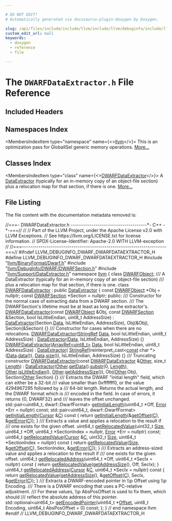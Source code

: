 ```yaml
---

# DO NOT EDIT!
# Automatically generated via docusaurus-plugin-doxygen by Doxygen.

slug: /api/files/include/include/llvm/include/llvm/debuginfo/include/llvm/debuginfo/dwarf/dwarfdataextractor-h
custom_edit_url: null
keywords:
  - doxygen
  - reference
  - file

---
```





# The `DWARFDataExtractor.h` File Reference

<DoxygenPage pluginConfig={pluginConfig}>



## Included Headers

<IncludesList>
<IncludesListItem
  filePath="llvm/BinaryFormat/Dwarf.h"
  permalink="/docs/api/files/include/include/llvm/include/llvm/binaryformat/dwarf-h"
  isLocal="true" />
<IncludesListItem
  filePath="llvm/DebugInfo/DWARF/DWARFSection.h"
  permalink="/docs/api/files/include/include/llvm/include/llvm/debuginfo/include/llvm/debuginfo/dwarf/dwarfsection-h"
  isLocal="true" />
<IncludesListItem
  filePath="llvm/Support/DataExtractor.h"
  permalink="/docs/api/files/include/include/llvm/include/llvm/support/dataextractor-h"
  isLocal="true" />
</IncludesList>

## Namespaces Index

<MembersIndex>

<MembersIndexItem
  type="namespace"
  name={<><a href="/docs/api/namespaces/llvm">llvm</a></>}>
This is an optimization pass for GlobalISel generic memory operations. <a href="/docs/api/namespaces/llvm/#details">More...</a>
</MembersIndexItem>

</MembersIndex>

## Classes Index

<MembersIndex>

<MembersIndexItem
  type="class"
  name={<><a href="/docs/api/classes/llvm/dwarfdataextractor">DWARFDataExtractor</a></>}>
A <a href="/docs/api/classes/llvm/dataextractor">DataExtractor</a> (typically for an in-memory copy of an object-file section) plus a relocation map for that section, if there is one. <a href="/docs/api/classes/llvm/dwarfdataextractor/#details">More...</a>
</MembersIndexItem>

</MembersIndex>


## File Listing

The file content with the documentation metadata removed is:

<ProgramListing>

<Link id="l00001" /><CodeLine lineNumber="1"><span class="doxyHighlightComment">//===- DWARFDataExtractor.h -------------------------------------&#42;- C++ -&#42;-===//</span></CodeLine>
<Link id="l00002" /><CodeLine lineNumber="2"><span class="doxyHighlightComment">//</span></CodeLine>
<Link id="l00003" /><CodeLine lineNumber="3"><span class="doxyHighlightComment">// Part of the LLVM Project, under the Apache License v2.0 with LLVM Exceptions.</span></CodeLine>
<Link id="l00004" /><CodeLine lineNumber="4"><span class="doxyHighlightComment">// See https://llvm.org/LICENSE.txt for license information.</span></CodeLine>
<Link id="l00005" /><CodeLine lineNumber="5"><span class="doxyHighlightComment">// SPDX-License-Identifier: Apache-2.0 WITH LLVM-exception</span></CodeLine>
<Link id="l00006" /><CodeLine lineNumber="6"><span class="doxyHighlightComment">//</span></CodeLine>
<Link id="l00007" /><CodeLine lineNumber="7"><span class="doxyHighlightComment">//===----------------------------------------------------------------------===//</span></CodeLine>
<Link id="l00008" /><CodeLine lineNumber="8"></CodeLine>
<Link id="l00009" /><CodeLine lineNumber="9"><span class="doxyHighlightPreprocessor">#ifndef LLVM&#95;DEBUGINFO&#95;DWARF&#95;DWARFDATAEXTRACTOR&#95;H</span></CodeLine>
<Link id="l00010" /><CodeLine lineNumber="10"><span class="doxyHighlightPreprocessor">#define LLVM&#95;DEBUGINFO&#95;DWARF&#95;DWARFDATAEXTRACTOR&#95;H</span></CodeLine>
<Link id="l00011" /><CodeLine lineNumber="11"></CodeLine>
<Link id="l00012" /><CodeLine lineNumber="12"><span class="doxyHighlightPreprocessor">#include &quot;<a href="/docs/api/files/include/include/llvm/include/llvm/binaryformat/dwarf-h">llvm/BinaryFormat/Dwarf.h</a>&quot;</span></CodeLine>
<Link id="l00013" /><CodeLine lineNumber="13"><span class="doxyHighlightPreprocessor">#include &quot;<a href="/docs/api/files/include/include/llvm/include/llvm/debuginfo/include/llvm/debuginfo/dwarf/dwarfsection-h">llvm/DebugInfo/DWARF/DWARFSection.h</a>&quot;</span></CodeLine>
<Link id="l00014" /><CodeLine lineNumber="14"><span class="doxyHighlightPreprocessor">#include &quot;<a href="/docs/api/files/include/include/llvm/include/llvm/support/dataextractor-h">llvm/Support/DataExtractor.h</a>&quot;</span></CodeLine>
<Link id="l00015" /><CodeLine lineNumber="15"></CodeLine>
<Link id="l00016" /><CodeLine lineNumber="16"><span class="doxyHighlightKeyword">namespace </span><span class="doxyHighlight"><a href="/docs/api/namespaces/llvm">llvm</a> &#123;</span></CodeLine>
<Link id="l00017" /><CodeLine lineNumber="17"><span class="doxyHighlightKeyword">class </span><span class="doxyHighlight"><a href="/docs/api/classes/llvm/dwarfobject">DWARFObject</a>;</span></CodeLine>
<Link id="l00018" /><CodeLine lineNumber="18"></CodeLine>
<Link id="l00019" /><CodeLine lineNumber="19"><span class="doxyHighlightComment">/// A DataExtractor (typically for an in-memory copy of an object-file section)</span></CodeLine>
<Link id="l00020" /><CodeLine lineNumber="20"><span class="doxyHighlightComment">/// plus a relocation map for that section, if there is one.</span></CodeLine>
<Link id="l00021" /><CodeLine lineNumber="21" lineLink="/docs/api/classes/llvm/dwarfdataextractor"><span class="doxyHighlightKeyword">class </span><span class="doxyHighlight"><a href="/docs/api/classes/llvm/dwarfdataextractor/#a38eb941ecccfee736a78a034bf5b0832">DWARFDataExtractor</a> : </span><span class="doxyHighlightKeyword">public</span><span class="doxyHighlight"> <a href="/docs/api/classes/llvm/dataextractor/#a46aa25f9df530608164c58934b2c5f01">DataExtractor</a> &#123;</span></CodeLine>
<Link id="l00022" /><CodeLine lineNumber="22"><span class="doxyHighlight">  </span><span class="doxyHighlightKeyword">const</span><span class="doxyHighlight"> <a href="/docs/api/classes/llvm/dwarfobject">DWARFObject</a> &#42;Obj = </span><span class="doxyHighlightKeyword">nullptr</span><span class="doxyHighlight">;</span></CodeLine>
<Link id="l00023" /><CodeLine lineNumber="23"><span class="doxyHighlight">  </span><span class="doxyHighlightKeyword">const</span><span class="doxyHighlight"> <a href="/docs/api/structs/llvm/dwarfsection">DWARFSection</a> &#42;Section = </span><span class="doxyHighlightKeyword">nullptr</span><span class="doxyHighlight">;</span></CodeLine>
<Link id="l00024" /><CodeLine lineNumber="24"></CodeLine>
<Link id="l00025" /><CodeLine lineNumber="25"><span class="doxyHighlightKeyword">public</span><span class="doxyHighlight">:</span></CodeLine>
<Link id="l00026" /><CodeLine lineNumber="26"><span class="doxyHighlightComment">  /// Constructor for the normal case of extracting data from a DWARF section.</span></CodeLine>
<Link id="l00027" /><CodeLine lineNumber="27"><span class="doxyHighlightComment">  /// The DWARFSection&#39;s lifetime must be at least as long as the extractor&#39;s.</span></CodeLine>
<Link id="l00028" /><CodeLine lineNumber="28" lineLink="/docs/api/classes/llvm/dwarfdataextractor/#a38eb941ecccfee736a78a034bf5b0832"><span class="doxyHighlight">  <a href="/docs/api/classes/llvm/dwarfdataextractor/#a38eb941ecccfee736a78a034bf5b0832">DWARFDataExtractor</a>(</span><span class="doxyHighlightKeyword">const</span><span class="doxyHighlight"> <a href="/docs/api/classes/llvm/dwarfobject">DWARFObject</a> &amp;Obj, </span><span class="doxyHighlightKeyword">const</span><span class="doxyHighlight"> <a href="/docs/api/structs/llvm/dwarfsection">DWARFSection</a> &amp;Section,</span></CodeLine>
<Link id="l00029" /><CodeLine lineNumber="29"><span class="doxyHighlight">                     </span><span class="doxyHighlightKeywordType">bool</span><span class="doxyHighlight"> IsLittleEndian, uint8&#95;t AddressSize)</span></CodeLine>
<Link id="l00030" /><CodeLine lineNumber="30"><span class="doxyHighlight">      : <a href="/docs/api/classes/llvm/dataextractor/#a46aa25f9df530608164c58934b2c5f01">DataExtractor</a>(Section.<a href="/docs/api/namespaces/llvm/#aa20539e89704d20b98b97e9c3feac934">Data</a>, IsLittleEndian, AddressSize), Obj(&amp;Obj),</span></CodeLine>
<Link id="l00031" /><CodeLine lineNumber="31"><span class="doxyHighlight">        Section(&amp;Section) &#123;&#125;</span></CodeLine>
<Link id="l00032" /><CodeLine lineNumber="32"></CodeLine>
<Link id="l00033" /><CodeLine lineNumber="33"><span class="doxyHighlightComment">  /// Constructor for cases when there are no relocations.</span></CodeLine>
<Link id="l00034" /><CodeLine lineNumber="34" lineLink="/docs/api/classes/llvm/dwarfdataextractor/#a45ecaa1a4ce76a3cb0a3b5f3b48ea587"><span class="doxyHighlight">  <a href="/docs/api/classes/llvm/dwarfdataextractor/#a45ecaa1a4ce76a3cb0a3b5f3b48ea587">DWARFDataExtractor</a>(<a href="/docs/api/classes/llvm/stringref">StringRef</a> <a href="/docs/api/namespaces/llvm/#aa20539e89704d20b98b97e9c3feac934">Data</a>, </span><span class="doxyHighlightKeywordType">bool</span><span class="doxyHighlight"> IsLittleEndian, uint8&#95;t AddressSize)</span></CodeLine>
<Link id="l00035" /><CodeLine lineNumber="35"><span class="doxyHighlight">    : <a href="/docs/api/classes/llvm/dataextractor/#a46aa25f9df530608164c58934b2c5f01">DataExtractor</a>(<a href="/docs/api/namespaces/llvm/#aa20539e89704d20b98b97e9c3feac934">Data</a>, IsLittleEndian, AddressSize) &#123;&#125;</span></CodeLine>
<Link id="l00036" /><CodeLine lineNumber="36" lineLink="/docs/api/classes/llvm/dwarfdataextractor/#a9c4e8cde73237ab00ac91c380ff95f38"><span class="doxyHighlight">  <a href="/docs/api/classes/llvm/dwarfdataextractor/#a9c4e8cde73237ab00ac91c380ff95f38">DWARFDataExtractor</a>(<a href="/docs/api/classes/llvm/arrayref">ArrayRef&lt;uint8&#95;t&gt;</a> <a href="/docs/api/namespaces/llvm/#aa20539e89704d20b98b97e9c3feac934">Data</a>, </span><span class="doxyHighlightKeywordType">bool</span><span class="doxyHighlight"> IsLittleEndian,</span></CodeLine>
<Link id="l00037" /><CodeLine lineNumber="37"><span class="doxyHighlight">                     uint8&#95;t AddressSize)</span></CodeLine>
<Link id="l00038" /><CodeLine lineNumber="38"><span class="doxyHighlight">      : <a href="/docs/api/classes/llvm/dataextractor/#a46aa25f9df530608164c58934b2c5f01">DataExtractor</a>(</span></CodeLine>
<Link id="l00039" /><CodeLine lineNumber="39"><span class="doxyHighlight">            <a href="/docs/api/classes/llvm/stringref">StringRef</a>(reinterpret&#95;cast&lt;<a href="/docs/api/files/lib/lib/target/lib/target/aarch64/aarch64promoteconstant-cpp/#a90f8350fecae261c25be85d38b451bff">const</a> char &#42;&gt;(<a href="/docs/api/namespaces/llvm/#aa20539e89704d20b98b97e9c3feac934">Data</a>.<a href="/docs/api/files/lib/lib/codegen/staticdatasplitter-cpp/#ad2fefd8832b4b1ea3dbb1f621063bbff">data</a>()), <a href="/docs/api/namespaces/llvm/#aa20539e89704d20b98b97e9c3feac934">Data</a>.<a href="/docs/api/classes/llvm/dataextractor/#a13f08bc0715c6ccbe15c82f2fc9e61ca">size</a>()),</span></CodeLine>
<Link id="l00040" /><CodeLine lineNumber="40"><span class="doxyHighlight">            IsLittleEndian, AddressSize) &#123;&#125;</span></CodeLine>
<Link id="l00041" /><CodeLine lineNumber="41"></CodeLine>
<Link id="l00042" /><CodeLine lineNumber="42"><span class="doxyHighlightComment">  /// Truncating constructor</span></CodeLine>
<Link id="l00043" /><CodeLine lineNumber="43" lineLink="/docs/api/classes/llvm/dwarfdataextractor/#a7a9a9bc490d816bb7e08cb0eca3b54ae"><span class="doxyHighlight">  <a href="/docs/api/classes/llvm/dwarfdataextractor/#a7a9a9bc490d816bb7e08cb0eca3b54ae">DWARFDataExtractor</a>(</span><span class="doxyHighlightKeyword">const</span><span class="doxyHighlight"> <a href="/docs/api/classes/llvm/dwarfdataextractor/#a38eb941ecccfee736a78a034bf5b0832">DWARFDataExtractor</a> &amp;<a href="/docs/api/namespaces/llvm/#a9eb4f5b98b70ee4fab9614ed58282c1fa6311ae17c1ee52b36e68aaf4ad066387">Other</a>, </span><span class="doxyHighlightKeywordType">size&#95;t</span><span class="doxyHighlight"> <a href="/docs/api/namespaces/llvm/#a05f5b9a11bdcc5feba62899f95dcf878af6d9f1c7b49b7601fae6a545002a6763">Length</a>)</span></CodeLine>
<Link id="l00044" /><CodeLine lineNumber="44"><span class="doxyHighlight">      : <a href="/docs/api/classes/llvm/dataextractor/#a46aa25f9df530608164c58934b2c5f01">DataExtractor</a>(<a href="/docs/api/namespaces/llvm/#a9eb4f5b98b70ee4fab9614ed58282c1fa6311ae17c1ee52b36e68aaf4ad066387">Other</a>.<a href="/docs/api/classes/llvm/dataextractor/#a882aa042b8549998c9ae43305a79d955">getData</a>().<a href="/docs/api/files/lib/lib/transforms/lib/transforms/utils/simplifylibcalls-cpp/#ab845621311caa169682acb9c65516ae1">substr</a>(0, <a href="/docs/api/namespaces/llvm/#a05f5b9a11bdcc5feba62899f95dcf878af6d9f1c7b49b7601fae6a545002a6763">Length</a>), <a href="/docs/api/namespaces/llvm/#a9eb4f5b98b70ee4fab9614ed58282c1fa6311ae17c1ee52b36e68aaf4ad066387">Other</a>.<a href="/docs/api/classes/llvm/dataextractor/#ad9617bd42a629b75a6804af2cbcddddf">isLittleEndian</a>(),</span></CodeLine>
<Link id="l00045" /><CodeLine lineNumber="45"><span class="doxyHighlight">                      <a href="/docs/api/namespaces/llvm/#a9eb4f5b98b70ee4fab9614ed58282c1fa6311ae17c1ee52b36e68aaf4ad066387">Other</a>.<a href="/docs/api/classes/llvm/dataextractor/#a727b157e8418a101ec69dcb2e9ceea39">getAddressSize</a>()),</span></CodeLine>
<Link id="l00046" /><CodeLine lineNumber="46"><span class="doxyHighlight">        Obj(<a href="/docs/api/namespaces/llvm/#a9eb4f5b98b70ee4fab9614ed58282c1fa6311ae17c1ee52b36e68aaf4ad066387">Other</a>.Obj), Section(<a href="/docs/api/namespaces/llvm/#a9eb4f5b98b70ee4fab9614ed58282c1fa6311ae17c1ee52b36e68aaf4ad066387">Other</a>.Section) &#123;&#125;</span></CodeLine>
<Link id="l00047" /><CodeLine lineNumber="47"></CodeLine>
<Link id="l00048" /><CodeLine lineNumber="48"><span class="doxyHighlightComment">  /// Extracts the DWARF &quot;initial length&quot; field, which can either be a 32-bit</span></CodeLine>
<Link id="l00049" /><CodeLine lineNumber="49"><span class="doxyHighlightComment">  /// value smaller than 0xfffffff0, or the value 4294967295 followed by a</span></CodeLine>
<Link id="l00050" /><CodeLine lineNumber="50"><span class="doxyHighlightComment">  /// 64-bit length. Returns the actual length, and the DWARF format which is</span></CodeLine>
<Link id="l00051" /><CodeLine lineNumber="51"><span class="doxyHighlightComment">  /// encoded in the field. In case of errors, it returns &#123;0, DWARF32&#125; and</span></CodeLine>
<Link id="l00052" /><CodeLine lineNumber="52"><span class="doxyHighlightComment">  /// leaves the offset unchanged.</span></CodeLine>
<Link id="l00053" /><CodeLine lineNumber="53"><span class="doxyHighlight">  std::pair&lt;uint64&#95;t, dwarf::DwarfFormat&gt;</span></CodeLine>
<Link id="l00054" /><CodeLine lineNumber="54"><span class="doxyHighlight">  <a href="/docs/api/classes/llvm/dwarfdataextractor/#a10e13073556511543a885ea96b61ff6c">getInitialLength</a>(uint64&#95;t &#42;Off, <a href="/docs/api/classes/llvm/error">Error</a> &#42;Err = </span><span class="doxyHighlightKeyword">nullptr</span><span class="doxyHighlight">) </span><span class="doxyHighlightKeyword">const</span><span class="doxyHighlight">;</span></CodeLine>
<Link id="l00055" /><CodeLine lineNumber="55"></CodeLine>
<Link id="l00056" /><CodeLine lineNumber="56" lineLink="/docs/api/classes/llvm/dwarfdataextractor/#a1a6679ff65d9ecce4d14d11f9d1ce175"><span class="doxyHighlight">  std::pair&lt;uint64&#95;t, dwarf::DwarfFormat&gt; <a href="/docs/api/classes/llvm/dwarfdataextractor/#a1a6679ff65d9ecce4d14d11f9d1ce175">getInitialLength</a>(<a href="/docs/api/classes/llvm/dataextractor/cursor">Cursor</a> &amp;<a href="/docs/api/namespaces/llvm/callingconv/#ac6aa1387c4375260e2468eb5a77fdb4cafd841a49aec1539bc88abc8ff9e170fb">C</a>)</span><span class="doxyHighlightKeyword"> const </span><span class="doxyHighlight">&#123;</span></CodeLine>
<Link id="l00057" /><CodeLine lineNumber="57"><span class="doxyHighlight">    </span><span class="doxyHighlightKeywordFlow">return</span><span class="doxyHighlight"> <a href="/docs/api/classes/llvm/dwarfdataextractor/#a10e13073556511543a885ea96b61ff6c">getInitialLength</a>(&amp;<a href="/docs/api/classes/llvm/dataextractor/#a2f74888abb46158e0f6ddec827c36922">getOffset</a>(<a href="/docs/api/namespaces/llvm/callingconv/#ac6aa1387c4375260e2468eb5a77fdb4cafd841a49aec1539bc88abc8ff9e170fb">C</a>), &amp;<a href="/docs/api/classes/llvm/dataextractor/#ad45d3690fa998e1a63931de09ff05bdc">getError</a>(<a href="/docs/api/namespaces/llvm/callingconv/#ac6aa1387c4375260e2468eb5a77fdb4cafd841a49aec1539bc88abc8ff9e170fb">C</a>));</span></CodeLine>
<Link id="l00058" /><CodeLine lineNumber="58"><span class="doxyHighlight">  &#125;</span></CodeLine>
<Link id="l00059" /><CodeLine lineNumber="59"></CodeLine>
<Link id="l00060" /><CodeLine lineNumber="60"><span class="doxyHighlightComment">  /// Extracts a value and applies a relocation to the result if</span></CodeLine>
<Link id="l00061" /><CodeLine lineNumber="61"><span class="doxyHighlightComment">  /// one exists for the given offset.</span></CodeLine>
<Link id="l00062" /><CodeLine lineNumber="62"><span class="doxyHighlight">  uint64&#95;t <a href="/docs/api/classes/llvm/dwarfdataextractor/#a814a7655e692e4f880b38eed143052fb">getRelocatedValue</a>(uint32&#95;t <a href="/docs/api/files/lib/lib/analysis/inlineorder-cpp/#a7ee6f0cb51c3b9056199e9a0001fe8c3a6f6cb72d544962fa333e2e34ce64f719">Size</a>, uint64&#95;t &#42;Off,</span></CodeLine>
<Link id="l00063" /><CodeLine lineNumber="63"><span class="doxyHighlight">                             uint64&#95;t &#42;SectionIndex = </span><span class="doxyHighlightKeyword">nullptr</span><span class="doxyHighlight">,</span></CodeLine>
<Link id="l00064" /><CodeLine lineNumber="64"><span class="doxyHighlight">                             <a href="/docs/api/classes/llvm/error">Error</a> &#42;Err = </span><span class="doxyHighlightKeyword">nullptr</span><span class="doxyHighlight">) </span><span class="doxyHighlightKeyword">const</span><span class="doxyHighlight">;</span></CodeLine>
<Link id="l00065" /><CodeLine lineNumber="65" lineLink="/docs/api/classes/llvm/dwarfdataextractor/#afbe60ab4756377888e3bf33351d77c4a"><span class="doxyHighlight">  uint64&#95;t <a href="/docs/api/classes/llvm/dwarfdataextractor/#afbe60ab4756377888e3bf33351d77c4a">getRelocatedValue</a>(<a href="/docs/api/classes/llvm/dataextractor/cursor">Cursor</a> &amp;<a href="/docs/api/namespaces/llvm/callingconv/#ac6aa1387c4375260e2468eb5a77fdb4cafd841a49aec1539bc88abc8ff9e170fb">C</a>, uint32&#95;t <a href="/docs/api/files/lib/lib/analysis/inlineorder-cpp/#a7ee6f0cb51c3b9056199e9a0001fe8c3a6f6cb72d544962fa333e2e34ce64f719">Size</a>,</span></CodeLine>
<Link id="l00066" /><CodeLine lineNumber="66"><span class="doxyHighlight">                             uint64&#95;t &#42;SectionIndex = </span><span class="doxyHighlightKeyword">nullptr</span><span class="doxyHighlight">)</span><span class="doxyHighlightKeyword"> const </span><span class="doxyHighlight">&#123;</span></CodeLine>
<Link id="l00067" /><CodeLine lineNumber="67"><span class="doxyHighlight">    </span><span class="doxyHighlightKeywordFlow">return</span><span class="doxyHighlight"> <a href="/docs/api/classes/llvm/dwarfdataextractor/#a814a7655e692e4f880b38eed143052fb">getRelocatedValue</a>(<a href="/docs/api/files/lib/lib/analysis/inlineorder-cpp/#a7ee6f0cb51c3b9056199e9a0001fe8c3a6f6cb72d544962fa333e2e34ce64f719">Size</a>, &amp;<a href="/docs/api/classes/llvm/dataextractor/#a2f74888abb46158e0f6ddec827c36922">getOffset</a>(<a href="/docs/api/namespaces/llvm/callingconv/#ac6aa1387c4375260e2468eb5a77fdb4cafd841a49aec1539bc88abc8ff9e170fb">C</a>), SectionIndex, &amp;<a href="/docs/api/classes/llvm/dataextractor/#ad45d3690fa998e1a63931de09ff05bdc">getError</a>(<a href="/docs/api/namespaces/llvm/callingconv/#ac6aa1387c4375260e2468eb5a77fdb4cafd841a49aec1539bc88abc8ff9e170fb">C</a>));</span></CodeLine>
<Link id="l00068" /><CodeLine lineNumber="68"><span class="doxyHighlight">  &#125;</span></CodeLine>
<Link id="l00069" /><CodeLine lineNumber="69"></CodeLine>
<Link id="l00070" /><CodeLine lineNumber="70"><span class="doxyHighlightComment">  /// Extracts an address-sized value and applies a relocation to the result if</span></CodeLine>
<Link id="l00071" /><CodeLine lineNumber="71"><span class="doxyHighlightComment">  /// one exists for the given offset.</span></CodeLine>
<Link id="l00072" /><CodeLine lineNumber="72" lineLink="/docs/api/classes/llvm/dwarfdataextractor/#a01887ce3b95212d5c5b89887c93ad662"><span class="doxyHighlight">  uint64&#95;t <a href="/docs/api/classes/llvm/dwarfdataextractor/#a01887ce3b95212d5c5b89887c93ad662">getRelocatedAddress</a>(uint64&#95;t &#42;Off, uint64&#95;t &#42;SecIx = </span><span class="doxyHighlightKeyword">nullptr</span><span class="doxyHighlight">)</span><span class="doxyHighlightKeyword"> const </span><span class="doxyHighlight">&#123;</span></CodeLine>
<Link id="l00073" /><CodeLine lineNumber="73"><span class="doxyHighlight">    </span><span class="doxyHighlightKeywordFlow">return</span><span class="doxyHighlight"> <a href="/docs/api/classes/llvm/dwarfdataextractor/#a814a7655e692e4f880b38eed143052fb">getRelocatedValue</a>(<a href="/docs/api/classes/llvm/dataextractor/#a727b157e8418a101ec69dcb2e9ceea39">getAddressSize</a>(), Off, SecIx);</span></CodeLine>
<Link id="l00074" /><CodeLine lineNumber="74"><span class="doxyHighlight">  &#125;</span></CodeLine>
<Link id="l00075" /><CodeLine lineNumber="75" lineLink="/docs/api/classes/llvm/dwarfdataextractor/#a048e04c3ab40f799fd7e530b1be61f6a"><span class="doxyHighlight">  uint64&#95;t <a href="/docs/api/classes/llvm/dwarfdataextractor/#a048e04c3ab40f799fd7e530b1be61f6a">getRelocatedAddress</a>(<a href="/docs/api/classes/llvm/dataextractor/cursor">Cursor</a> &amp;<a href="/docs/api/namespaces/llvm/callingconv/#ac6aa1387c4375260e2468eb5a77fdb4cafd841a49aec1539bc88abc8ff9e170fb">C</a>, uint64&#95;t &#42;SecIx = </span><span class="doxyHighlightKeyword">nullptr</span><span class="doxyHighlight">)</span><span class="doxyHighlightKeyword"> const </span><span class="doxyHighlight">&#123;</span></CodeLine>
<Link id="l00076" /><CodeLine lineNumber="76"><span class="doxyHighlight">    </span><span class="doxyHighlightKeywordFlow">return</span><span class="doxyHighlight"> <a href="/docs/api/classes/llvm/dwarfdataextractor/#a814a7655e692e4f880b38eed143052fb">getRelocatedValue</a>(<a href="/docs/api/classes/llvm/dataextractor/#a727b157e8418a101ec69dcb2e9ceea39">getAddressSize</a>(), &amp;<a href="/docs/api/classes/llvm/dataextractor/#a2f74888abb46158e0f6ddec827c36922">getOffset</a>(<a href="/docs/api/namespaces/llvm/callingconv/#ac6aa1387c4375260e2468eb5a77fdb4cafd841a49aec1539bc88abc8ff9e170fb">C</a>), SecIx,</span></CodeLine>
<Link id="l00077" /><CodeLine lineNumber="77"><span class="doxyHighlight">                             &amp;<a href="/docs/api/classes/llvm/dataextractor/#ad45d3690fa998e1a63931de09ff05bdc">getError</a>(<a href="/docs/api/namespaces/llvm/callingconv/#ac6aa1387c4375260e2468eb5a77fdb4cafd841a49aec1539bc88abc8ff9e170fb">C</a>));</span></CodeLine>
<Link id="l00078" /><CodeLine lineNumber="78"><span class="doxyHighlight">  &#125;</span></CodeLine>
<Link id="l00079" /><CodeLine lineNumber="79"></CodeLine>
<Link id="l00080" /><CodeLine lineNumber="80"><span class="doxyHighlightComment">  /// Extracts a DWARF-encoded pointer in \\p Offset using \\p Encoding.</span></CodeLine>
<Link id="l00081" /><CodeLine lineNumber="81"><span class="doxyHighlightComment">  /// There is a DWARF encoding that uses a PC-relative adjustment.</span></CodeLine>
<Link id="l00082" /><CodeLine lineNumber="82"><span class="doxyHighlightComment">  /// For these values, \\p AbsPosOffset is used to fix them, which should</span></CodeLine>
<Link id="l00083" /><CodeLine lineNumber="83"><span class="doxyHighlightComment">  /// reflect the absolute address of this pointer.</span></CodeLine>
<Link id="l00084" /><CodeLine lineNumber="84"><span class="doxyHighlight">  std::optional&lt;uint64&#95;t&gt; <a href="/docs/api/classes/llvm/dwarfdataextractor/#ab0ceb7476c6b212e0f515e2a4cc9e551">getEncodedPointer</a>(uint64&#95;t &#42;<a href="/docs/api/namespaces/llvm/#a05f5b9a11bdcc5feba62899f95dcf878a3134224cba2545bc57954d3b072aebb4">Offset</a>, uint8&#95;t Encoding,</span></CodeLine>
<Link id="l00085" /><CodeLine lineNumber="85"><span class="doxyHighlight">                                            uint64&#95;t AbsPosOffset = 0) </span><span class="doxyHighlightKeyword">const</span><span class="doxyHighlight">;</span></CodeLine>
<Link id="l00086" /><CodeLine lineNumber="86"><span class="doxyHighlight">&#125;;</span></CodeLine>
<Link id="l00087" /><CodeLine lineNumber="87"></CodeLine>
<Link id="l00088" /><CodeLine lineNumber="88"><span class="doxyHighlight">&#125; </span><span class="doxyHighlightComment">// end namespace llvm</span></CodeLine>
<Link id="l00089" /><CodeLine lineNumber="89"></CodeLine>
<Link id="l00090" /><CodeLine lineNumber="90"><span class="doxyHighlightPreprocessor">#endif </span><span class="doxyHighlightComment">// LLVM&#95;DEBUGINFO&#95;DWARF&#95;DWARFDATAEXTRACTOR&#95;H</span></CodeLine>

</ProgramListing>


</DoxygenPage>

